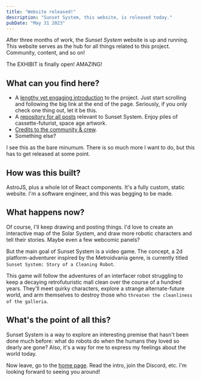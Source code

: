 ```yaml
---
title: "Website released!"
description: "Sunset System, this website, is released today."
pubDate: "May 31 2023"
---
```



After three months of work, the *Sunset System* website is up and running. This website serves as the hub for all things related to this project. Community, content, and so on!

<QuoteContentRowRender author={AuthorUniserve} >
  The EXHIBIT is finally open! AMAZING!
</QuoteContentRowRender>

## What can you find here?

- A [lengthy yet engaging introduction](/) to the project. Just start scrolling and following the big link at the end of the page. Seriously, if you only check one thing out, let it be this.
- A [repository for all posts](/posts) relevant to Sunset System. Enjoy piles of cassette-futurist, space age artwork.
- [Credits to the community & crew](/credits).
- Something else?

I see this as the bare minumum. There is so much more I want to do, but this has to get released at some point.

## How was this built?

AstroJS, plus a whole lot of React components. It's a fully custom, static website. I'm a software engineer, and this was begging to be made.

## What happens now?

Of course, I'll keep drawing and posting things. I'd love to create an interactive map of the Solar System, and draw more robotic characters and tell their stories. Maybe even a few webcomic panels?

But the main goal of Sunset System is a video game. The concept, a 2d platform-adventurer inspired by the Metroidvania genre, is currently titled `Sunset System: Story of a Cleaning Robot`. 

This game will follow the adventures of an interfacer robot struggling to keep a decaying retrofuturistic mall clean over the course of a hundred years. They'll meet quirky characters, explore a strange alternate-future world, and arm themselves to destroy those who `threaten the cleanliness of the galleria`.

## What's the point of all this?

Sunset System is a way to explore an interesting premise that hasn't been done much before: what do robots do when the humans they loved so dearly are gone? Also, it's a way for me to express my feelings about the world today.

Now leave, go to the [home page](/). Read the intro, join the Discord, etc. I'm looking forward to seeing you around!